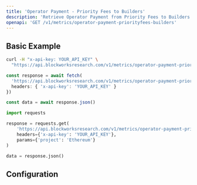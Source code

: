 ```yaml
---
title: 'Operator Payment - Priority Fees to Builders'
description: 'Retrieve Operator Payment from Priority Fees to Builders Metrics'
openapi: 'GET /v1/metrics/operator-payment-priorityfees-builders'
---
```



<Endpoint method="GET" path="/v1/metrics/operator-payment-priorityfees-builders" />

## Basic Example

<CodeGroup>

```bash cURL
curl -H "x-api-key: YOUR_API_KEY" \
  "https://api.blockworksresearch.com/v1/metrics/operator-payment-priorityfees-builders?project=Ethereum"
```

```typescript TypeScript
const response = await fetch(
  'https://api.blockworksresearch.com/v1/metrics/operator-payment-priorityfees-builders?project=Ethereum', {
  headers: { 'x-api-key': 'YOUR_API_KEY' }
})

const data = await response.json()
```

```python Python
import requests

response = requests.get(
    'https://api.blockworksresearch.com/v1/metrics/operator-payment-priorityfees-builders',
    headers={'x-api-key': 'YOUR_API_KEY'},
    params={'project': 'Ethereum'}
)

data = response.json()
```

</CodeGroup>


<GenericResponse />

## Configuration

<QueryParams />